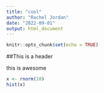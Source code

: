 ```yaml
---
title: "cool"
author: "Rachel Jordan"
date: "2022-09-01"
output: html_document
---
```


```r
knitr::opts_chunk$set(echo = TRUE)
```

##This is a header

this is awesome

```r
x <- rnorm(10)
hist(x)
```

